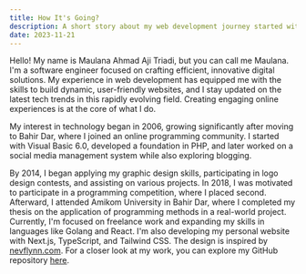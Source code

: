 ```yaml
---
title: How It's Going?
description: A short story about my web development journey started with a passion sparked during my introduction to the field.
date: 2023-11-21
---
```


Hello! My name is Maulana Ahmad Aji Triadi, but you can call me Maulana. I'm a software engineer focused on crafting efficient, innovative digital solutions. My experience in web development has equipped me with the skills to build dynamic, user-friendly websites, and I stay updated on the latest tech trends in this rapidly evolving field. Creating engaging online experiences is at the core of what I do.

My interest in technology began in 2006, growing significantly after moving to Bahir Dar, where I joined an online programming community. I started with Visual Basic 6.0, developed a foundation in PHP, and later worked on a social media management system while also exploring blogging.

By 2014, I began applying my graphic design skills, participating in logo design contests, and assisting on various projects. In 2018, I was motivated to participate in a programming competition, where I placed second. Afterward, I attended Amikom University in Bahir Dar, where I completed my thesis on the application of programming methods in a real-world project. Currently, I'm focused on freelance work and expanding my skills in languages like Golang and React. I'm also developing my personal website with Next.js, TypeScript, and Tailwind CSS. The design is inspired by <a href='https://nevflynn.com' target='_blank'>nevflynn.com</a>. For a closer look at my work, you can explore my GitHub repository <a href='https://github.com/bymaul/portfolio' target='_blank'>here</a>.
